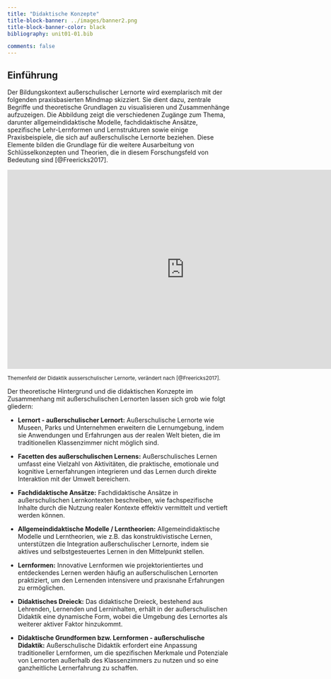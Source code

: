 ```yaml
---
title: "Didaktische Konzepte"
title-block-banner: ../images/banner2.png
title-block-banner-color: black
bibliography: unit01-01.bib

comments: false
---
```


## Einführung

Der Bildungskontext außerschulischer Lernorte wird exemplarisch mit der folgenden praxisbasierten Mindmap skizziert. Sie dient dazu, zentrale Begriffe und theoretische Grundlagen zu visualisieren und Zusammenhänge aufzuzeigen. Die Abbildung zeigt die verschiedenen Zugänge zum Thema, darunter allgemeindidaktische Modelle, fachdidaktische Ansätze, spezifische Lehr-Lernformen und Lernstrukturen sowie einige Praxisbeispiele, die sich auf außerschulische Lernorte beziehen. Diese Elemente bilden die Grundlage für die weitere Ausarbeitung von Schlüsselkonzepten und Theorien, die in diesem Forschungsfeld von Bedeutung sind [@Freericks2017].

<iframe style="border:none" width="800" height="450" src="https://whimsical.com/embed/KyaQ73LvhNUJed1YQ8i7XM">

</iframe>

~Themenfeld\ der\ Didaktik\ ausserschulischer\ Lernorte,\ verändert\ nach\ [@Freericks2017].~

Der theoretische Hintergrund und die didaktischen Konzepte im Zusammenhang mit außerschulischen Lernorten lassen sich grob wie folgt gliedern:

- **Lernort - außerschulischer Lernort:** Außerschulische Lernorte wie Museen, Parks und Unternehmen erweitern die Lernumgebung, indem sie Anwendungen und Erfahrungen aus der realen Welt bieten, die im traditionellen Klassenzimmer nicht möglich sind.

-  **Facetten des außerschulischen Lernens:** Außerschulisches Lernen umfasst eine Vielzahl von Aktivitäten, die praktische, emotionale und kognitive Lernerfahrungen integrieren und das Lernen durch direkte Interaktion mit der Umwelt bereichern.

-  **Fachdidaktische Ansätze:** Fachdidaktische Ansätze in außerschulischen Lernkontexten beschreiben, wie fachspezifische Inhalte durch die Nutzung realer Kontexte effektiv vermittelt und vertieft werden können.

-  **Allgemeindidaktische Modelle / Lerntheorien:** Allgemeindidaktische Modelle und Lerntheorien, wie z.B. das konstruktivistische Lernen, unterstützen die Integration außerschulischer Lernorte, indem sie aktives und selbstgesteuertes Lernen in den Mittelpunkt stellen.

-  **Lernformen:** Innovative Lernformen wie projektorientiertes und entdeckendes Lernen werden häufig an außerschulischen Lernorten praktiziert, um den Lernenden intensivere und praxisnahe Erfahrungen zu ermöglichen.

- **Didaktisches Dreieck:** Das didaktische Dreieck, bestehend aus Lehrenden, Lernenden und Lerninhalten, erhält in der außerschulischen Didaktik eine dynamische Form, wobei die Umgebung des Lernortes als weiterer aktiver Faktor hinzukommt.

- **Didaktische Grundformen bzw. Lernformen - außerschulische Didaktik:** Außerschulische Didaktik erfordert eine Anpassung traditioneller Lernformen, um die spezifischen Merkmale und Potenziale von Lernorten außerhalb des Klassenzimmers zu nutzen und so eine ganzheitliche Lernerfahrung zu schaffen.
